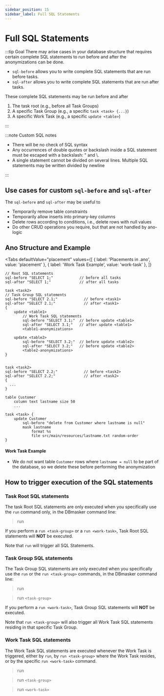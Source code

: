 ```yaml
---
sidebar_position: 15
sidebar_label: Full SQL Statements
---
```



# Full SQL Statements

:::tip Goal
There may arise cases in your database structure that requires certain complete SQL statements to run before and after the anonymizations can be done.

- `sql-before` allows you to write complete SQL statements that are run before tasks.
- `sql-after` allows you to write complete SQL statements that are run after tasks.

These complete SQL statements may be run before and after

1. The task root (e.g., before all Task Groups)
2. A specific Task Group (e.g., a specific `task <task> {...}`)
3. A specific Work Task (e.g., a specific `update <table>`)

:::

:::note Custom SQL notes

- There will be no check of SQL syntax
- Any occurrences of double quotes or backslash inside a SQL statement must be escaped with a backslash: \" and \\.
- A single statement cannot be divided on several lines. Multiple SQL statements may be written divided by newline

:::

## Use cases for custom `sql-before` and `sql-after`

The `sql-before` and `sql-after` may be useful to

- Temporarily remove table constraints
- Temporarily allow inserts into primary-key columns
- Delete rows according to conditions, i.e., delete rows with null values
- Do other CRUD operations you require, but that are not handled by ano-logic

## Ano Structure and Example

<Tabs
  defaultValue="placement"
  values={[
    { label: 'Placements in .ano', value: 'placement' },
    { label: 'Work Task Example', value: 'work-task' },
  ]}
>

<TabItem value="placement">

```ano
// Root SQL statements
sql-before "SELECT 1;"            // before all tasks
sql-after "SELECT 1;"             // after all tasks

task <task2>
// Task Group SQL statements
sql-before "SELECT 2.1;"            // before <task1>
sql-after "SELECT 2.1;"             // after <task1>
{
    update <table1>
        // Work Task SQL statements
  	  	sql-before "SELECT 3.1;"  // before update <table1>
        sql-after "SELECT 3.1;"   // after update <table1>
        <table1-anonymizations>

    update <table2>
        sql-before "SELECT 3.2;"  // before update <table2>
        sql-after "SELECT 3.2;"   // before update <table2>
        <table2-anonymizations>
}


task <task2>
sql-before "SELECT 2.2;"            // before <task2>
sql-after "SELECT 2.2;"             // after <task2>
{
  ...
}

```

</TabItem>

<TabItem value="work-task">

```ano
table Customer
    column text lastname size 50
    ...

task <task> {
    update Customer
        sql-before "delete from Customer where lastname is null"
        mask lastname
            format %s
            file src/main/resources/lastname.txt random-order
}
```

#### Work Task Example

- We do not want table `Customer` rows where `lastname = null` to be part of the database, so we delete these before performing the anonymization

</TabItem>

</Tabs>

## How to trigger execution of the SQL statements

### Task Root SQL statements

The task Root SQL statements are only executed when you specifically use the `run` command only, in the DBmasker command line:

> run

If you perform a `run <task-group>` or a `run <work-task>`, Task Root SQL statements will **NOT** be executed.

Note that `run` will trigger all SQL Statements.

### Task Group SQL statements

The Task Group SQL statements are only executed when you specifically use the `run` or the `run <task-group>` commands, in the DBmasker command line:

> run

> run `<task-group>`

If you perform a `run <work-task>`, Task Group SQL statements will **NOT** be executed.

Note that `run <task-group>` will also trigger all Work Task SQL statements residing in that specific Task Group.

### Work Task SQL statements

The Work Task SQL statements are executed whenever the Work Task is triggered, either by `run`, by `run <task-group>` where the Work Task resides, or by the specific `run <work-task>` command.

> run

> run `<task-group>`

> run `<work-task>`
